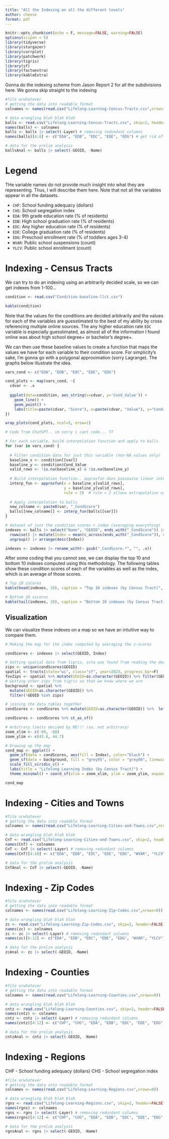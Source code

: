 ```yaml
---
title: "All the Indexing on all the different levels"
author: cheese
format: pdf
---
```


```r
knitr::opts_chunk$set(echo = F, message=FALSE, warning=FALSE)
options(scipen = 5)
library(tidyverse)
library(stargazer)
library(corrplot)
library(patchwork)
library(tigris)
library(sf)
library(factoextra)
library(kableExtra)
```

Gonna do the indexing scheme from Jason Report 2 for all the subdivisions here. We gonna skip straight to the indexing 

```r
#file orwhatever
# getting the data into readable format
colnames <- names(read.csv("Lifelong-Learning-Cencus-Tracts.csv",nrows=0))

# data wrangling blah blah blah
balls <- read.csv("Lifelong-Learning-Cencus-Tracts.csv", skip=2, header=FALSE)
names(balls) <- colnames
balls <- balls |> select(-Layer) # removing redundant columns
names(balls)[4:8] <- c("EDA", "EDB", "EDC", "EDE", "EDG") # get rid of the stupid date things since they're all the same (see below)

# data for the prelim analysis
ballsAnal <- balls |> select(-GEOID, -Name)
```

# Legend
 
THe variable names do not provide much insight into what they are representing. Thus, I will describe them here. Note that not all the variables appear in all the datasets.

-   `CHF`: School funding adequacy (dollars) 
-   `CHS`: School segregation index
-   `EDA`: 9th grade education rate (% of residents)
-   `EDB`: High school graduation rate (% of residents)
-   `EDC`: Any higher education rate (% of residents)
-   `EDE`: College graduation rate (% of residents)
-   `EDG`: Preschool enrollment rate (% of toddlers ages 3-4)
-   `WVAR`: Public school suspensions (count)
-   `YLCV`: Public school enrollment (count)

# Indexing - Census Tracts

We can try to do an indexing using an arbitrarily decided scale, so we can get indexes from 1-100...

```r
condition <- read.csv("Condition-baseline-llct.csv")

kable(condition)
```

Note that the values for the conditions are decided arbitrarily and the values for each of the variables are guesstimated to the best of my ability by cross referencing multiple online sources. The any higher education rate `EDC` variable is especially guesstimated, as almost all of the information I found online was about high school degree+ or bachelor's degree+.

We can then use these baseline values to create a function that maps the values we have for each variable to their condition score. For simplicity's sake, I'm gonna go with a polygonal approximation (sorry Lagrange). The graphs below illustrate the idea.

```r
vars_cond <- c("EDA", "EDB", "EDC", "EDE", "EDG")

cond_plots <- map(vars_cond, ~{
  cdvar <- .x
  
  ggplot(data=condition, aes_string(x=cdvar, y='Cond_Value')) +
    geom_line() +
    geom_point() +
    labs(title=paste(cdvar, "Score"), x=paste(cdvar, "Value"), y="Condition Score") + scale_x_continuous(limits = c(0,NA))
})

wrap_plots(cond_plots, ncol=5, nrow=1)
```

```r
# Code from ChatGPT.. im sorry i cant code... TT

# For each variable, build interpolation function and apply to balls
for (var in vars_cond) {
  
  # Filter condition data for just this variable (non-NA values only)
  baseline_x <- condition[[var]]
  baseline_y <- condition$Cond_Value
  valid_rows <- !is.na(baseline_x) & !is.na(baseline_y)
  
  # Build interpolation function.. approxfun does piecewise linear interpolating
  interp_fun <- approxfun(x = baseline_x[valid_rows], 
                          y = baseline_y[valid_rows], 
                          rule = 2)  # rule = 2 allows extrapolation using nearest value; we need this because some of the values fall below the terrible part, meaning they have a score of 0 (won't show up as na)
  
  # Apply interpolation to balls
  new_colname <- paste0(var, "_CondScore")
  balls[[new_colname]] <- interp_fun(balls[[var]])
}
```

```r
# dataset of just the condition scores + index (averaging everything)
indexes <- balls |> select("Name", "GEOID", ends_with("_CondScore")) |> 
  rowwise() |> mutate(Index = mean(c_across(ends_with("_CondScore")), na.rm = TRUE)) |>
  ungroup() |> arrange(desc(Index))

indexes <- indexes |> rename_with(~ gsub("_CondScore.*", "", .x))
```

After some coding that you cannot see, we can display the top 10 and bottom 10 indexes computed using this methodology. The following tables show these condition scores of each of the variables as well as the index, which is an average of those scores.

```r
# Top 10 zscores
kable(head(indexes, 10), caption = "Top 10 indexes (by Census Tract)", digits=3)
```

```r
# Bottom 10 zscores
kable(tail(indexes, 10), caption = "Bottom 10 indexes (by Census Tract)", digits=3)
```

## Visualization

We can visualize these indexes on a map so we have an intuitive way to compare them.

```r
# Making the map for the index computed by averaging the z-scores

condScores <- indexes |> select(GEOID, Index)

# Getting spatial data from tigris, zcta was found from reading the documentation
zips <- unique(condScores$GEOID)
spatial <- tracts(state="wi", class="sf", year=2023, progress_bar=F)
foxZips <- spatial %>% mutate(GEOID=as.character(GEOID)) %>% filter(GEOID %in% zips)
# Getting other zips from tigris so that we know where we are
background <- spatial %>%
  mutate(GEOID=as.character(GEOID)) %>%
  filter(!GEOID %in% zips)

# joining the data tables together
condScores <- condScores %>% mutate(GEOID=as.character(GEOID)) %>%  left_join(foxZips, by=c("GEOID"="GEOID"))

condScores <- condScores %>% st_as_sf()

# Arbitrary limits decided by ME!!! (so, not arbitrary)
zoom_xlim <- c(-89, -88)
zoom_ylim <- c(43.8, 44.7)

# Drawing up the map
cond_map <- ggplot() +
  geom_sf(data = condScores, aes(fill = Index), color="black") +
  geom_sf(data = background, fill = "grey95", color = "grey80", linewidth = 0.1) +
  scale_fill_viridis_c() + 
  labs(title = "Lifelong Learning Index (by Census Tract)") +
  theme_minimal() + coord_sf(xlim = zoom_xlim, ylim = zoom_ylim, expand = FALSE)

cond_map
```

# Indexing - Cities and Towns

```r
#file orwhatever
# getting the data into readable format
colnames <- names(read.csv("Lifelong-Learning-Cities-and-Towns.csv",nrows=0))

# data wrangling blah blah blah
CnT <- read.csv("Lifelong-Learning-Cities-and-Towns.csv", skip=2, header=FALSE)
names(CnT) <- colnames
CnT <- CnT |> select(-Layer) # removing redundant columns
names(CnT)[4:10] <- c("EDA", "EDB", "EDC", "EDE", "EDG", "WVAR", "YLCV") # get rid of the stupid date things since they're all the same (see below)

# data for the prelim analysis
CnTAnal <- CnT |> select(-GEOID, -Name)
```



# Indexing - Zip Codes

```r
#file orwhatever
# getting the data into readable format
colnames <- names(read.csv("Lifelong-Learning-Zip-Codes.csv",nrows=0))

# data wrangling blah blah blah
zc <- read.csv("Lifelong-Learning-Zip-Codes.csv", skip=2, header=FALSE)
names(zc) <- colnames
zc <- zc |> select(-Layer) # removing redundant columns
names(zc)[6:12] <- c("EDA", "EDB", "EDC", "EDE", "EDG", "WVAR", "YLCV") # get rid of the stupid date things since they're all the same (see below)

# data for the prelim analysis
zcAnal <- zc |> select(-GEOID, -Name)
```



# Indexing - Counties

```r
#file orwhatever
# getting the data into readable format
colnames <- names(read.csv("Lifelong-Learning-Counties.csv",nrows=0))

# data wrangling blah blah blah
cntz <- read.csv("Lifelong-Learning-Counties.csv", skip=2, header=FALSE)
names(cntz) <- colnames
cntz <- cntz |> select(-Layer) # removing redundant columns
names(cntz)[4:12] <- c("CHF", "CHS", "EDA", "EDB", "EDC", "EDE", "EDG", "WVAR", "YLCV") # get rid of the stupid date things since they're all the same (see below)

# data for the prelim analysis
cntzAnal <- cntz |> select(-GEOID, -Name)
```



# Indexing - Regions

CHF - School funding adequacy (dollars)
CHS - School segregation index

```r
#file orwhatever
# getting the data into readable format
colnames <- names(read.csv("Lifelong-Learning-Regions.csv",nrows=0))

# data wrangling blah blah blah
rgns <- read.csv("Lifelong-Learning-Regions.csv", skip=2, header=FALSE)
names(rgns) <- colnames
rgns <- rgns |> select(-Layer) # removing redundant columns
names(rgns)[4:12] <- c("CHF", "CHS", "EDA", "EDB", "EDC", "EDE", "EDG", "WVAR", "YLCV") # get rid of the stupid date things since they're all the same (see below)

# data for the prelim analysis
rgnsAnal <- rgns |> select(-GEOID, -Name)
```











